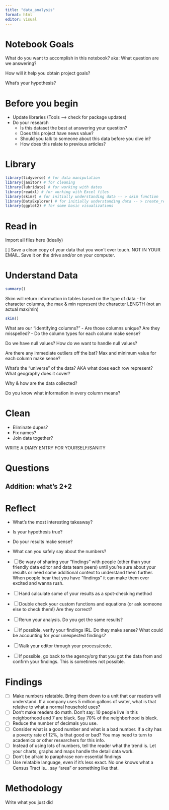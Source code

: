 ```yaml
---
title: "data_analysis"
format: html
editor: visual
---
```


# Notebook Goals

What do you want to accomplish in this notebook? aka: What question are we answering?

How will it help you obtain project goals?

What's your hypothesis?

# Before you begin

- Update libraries (Tools --> check for package updates)
- Do your research
  - Is this dataset the best at answering your question? 
  - Does this project have news value?
  - Should you talk to someone about this data before you dive in?
  - How does this relate to previous articles?
  
# Library

```r
library(tidyverse) # for data manipulation
library(janitor) # for cleaning
library(lubridate) # for working with dates
library(readxl) # for working with Excel files
library(skimr) # for initially understanding data -- > skim function
library(DataExplorer) # for initially understanding data -- > create_report, introduce functions
library(ggplot2) # for some basic visualizations
```

# Read in

Import all files here (ideally)

[ ]  Save a clean copy of your data that you won’t ever touch. NOT IN YOUR EMAIL. Save it on the drive and/or on your computer.

# Understand Data

```r
summary()
```

Skim will return information in tables based on the type of data
- for character columns, the max & min represent the character LENGTH (not an actual max/min)

```r
skim()
```

What are our "identifying columns?"
- Are those columns unique? Are they misspelled?
- Do the column types for each column make sense?

Do we have null values? How do we want to handle null values?

Are there any immediate outliers off the bat? Max and minimum value for each column make sense?

What's the "universe" of the data? AKA what does each row represent? What geography does it cover?

Why & how are the data collected?

Do you know what information in every column means?

# Clean 

- Eliminate dupes?
- Fix names?
- Join data together? 

WRITE A DIARY ENTRY FOR YOURSELF/SANITY

# Questions

## Addition: what's 2+2

# Reflect

- What's the most interesting takeaway?
- Is your hypothesis true? 
- Do your results make sense?
- What can you safely say about the numbers? 

- [ ]  Be wary of sharing your “findings” with people (other than your friendly data editor and data team peers) until you’re sure about your results or need some additional context to understand them further. When people hear that you have “findings” it can make them over excited and wanna rush.
- [ ]  Hand calculate some of your results as a spot-checking method
- [ ]  Double check your custom functions and equations (or ask someone else to check them!) Are they correct?
- [ ]  Rerun your analysis. Do you get the same results?
- [ ]  If possible, verify your findings IRL. Do they make sense? What could be accounting for your unexpected findings?
- [ ]  Walk your editor through your process/code.
- [ ]  If possible, go back to the agency/org that you got the data from and confirm your findings. This is sometimes not possible.

# Findings

- [ ]  Make numbers relatable. Bring them down to a unit that our readers will understand. If a company uses 5 million gallons of water, what is that relative to what a normal household uses?
- [ ]  Don’t make readers do math. Don’t say: 10 people live in this neighborhood and 7 are black. Say 70% of the neighborhood is black.
- [ ]  Reduce the number of decimals you use.
- [ ]  Consider what is a good number and what is a bad number. If a city has a poverty rate of 12%, is that good or bad? You may need to turn to academics or other researchers for this info.
- [ ]  Instead of using lots of numbers, tell the reader what the trend is. Let your charts, graphs and maps handle the detail data work.
- [ ]  Don’t be afraid to paraphrase non-essential findings
- [ ]  Use relatable language, even if it’s less exact. No one knows what a Census Tract is… say “area” or something like that.

# Methodology

Write what you just did
